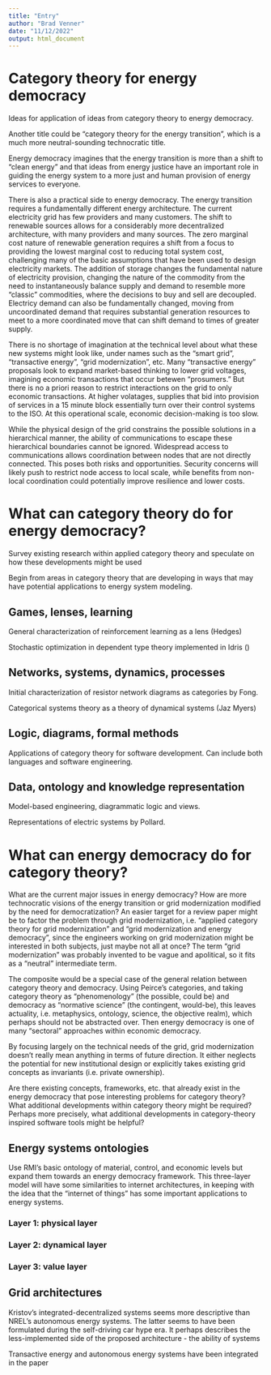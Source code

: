 ```yaml
---
title: "Entry"
author: "Brad Venner"
date: "11/12/2022"
output: html_document
---
```


# Category theory for energy democracy

Ideas for application of ideas from category theory to energy democracy.

Another title could be "category theory for the energy transition", which is a much more neutral-sounding technocratic title. 

Energy democracy imagines that the energy transition is more than a shift to "clean energy" and that ideas from energy justice have an important role in guiding the energy system to a more just and human provision of energy services to everyone. 

There is also a practical side to energy democracy. The energy transition requires a fundamentally different energy architecture. The current electricity grid has few providers and many customers. The shift to renewable sources allows for a considerably more decentralized architecture, with many providers and many sources. The zero marginal cost nature of renewable generation requires a shift from a focus to providing the lowest marginal cost to reducing total system cost, challenging many of the basic assumptions that have been used to design electricity markets. The addition of storage changes the fundamental nature of electricity provision, changing the nature of the commodity from the need to instantaneously balance supply and demand to resemble more "classic" commodities, where the decisions to buy and sell are decoupled. Electricy demand can also be fundamentally changed, moving from uncoordinated demand that requires substantial generation resources to meet to a more coordinated move that can shift demand to times of greater supply.

There is no shortage of imagination at the technical level about what these new systems might look like, under names such as the "smart grid", "transactive energy", "grid modernization", etc. Many "transactive energy" proposals look to expand market-based thinking to lower grid voltages, imagining economic transactions that occur betewen "prosumers." But there is no a priori reason to restrict interactions on the grid to only economic transactions. At higher volatages, supplies that bid into provision of services in a 15 minute block essentially turn over their control systems to the ISO. At this operational scale, economic decision-making is too slow.  

While the physical design of the grid constrains the possible solutions in a hierarchical manner, the ability of communications to escape these hierarchical boundaries cannot be ignored. Widespread access to communications allows coordination between nodes that are not directly connected. This poses both risks and opportunities. Security concerns will likely push to restrict node access to local scale, while benefits from non-local coordination could potentially improve resilience and lower costs.

# What can category theory do for energy democracy?

Survey existing research within applied category theory and speculate on how these developments might be used  

Begin from areas in category theory that are developing in ways that may have potential applications to energy system modeling.

## Games, lenses, learning

General characterization of reinforcement learning as a lens (Hedges)

Stochastic optimization in dependent type theory implemented in Idris ()

## Networks, systems, dynamics, processes

Initial characterization of resistor network diagrams as categories by Fong.

Categorical systems theory as a theory of dynamical systems (Jaz Myers)

## Logic, diagrams, formal methods

Applications of category theory for software development. Can include both languages and software engineering.

## Data, ontology and knowledge representation

Model-based engineering, diagrammatic logic and views.

Representations of electric systems by Pollard.

# What can energy democracy do for category theory?

What are the current major issues in energy democracy? How are more technocratic visions of the energy transition or grid modernization modified by the need for democratization? An easier target for a review paper might be to factor the problem through grid modernization, i.e. "applied category theory for grid modernization" and "grid modernization and energy democracy", since the engineers working on grid modernization might be interested in both subjects, just maybe not all at once? The term "grid modernization" was probably invented to be vague and apolitical, so it fits as a "neutral" intermediate term.

The composite would be a special case of the general relation between category theory and democracy. Using Peirce's categories, and taking category theory as "phenomenology" (the possible, could be) and democracy as "normative science" (the contingent, would-be), this leaves actuality, i.e. metaphysics, ontology, science, the objective realm), which perhaps should not be abstracted over. Then energy democracy is one of many "sectoral" approaches within economic democracy. 

By focusing largely on the technical needs of the grid, grid modernization doesn't really mean anything in terms of future direction. It either neglects the potential for new institutional design or explicitly takes existing grid concepts as invariants (i.e. private ownership). 

Are there existing concepts, frameworks, etc. that already exist in the energy democracy that pose interesting problems for category theory? What additional developments within category theory might be required? Perhaps more precisely, what additional developments in category-theory inspired software tools might be helpful?  

## Energy systems ontologies

Use RMI's basic ontology of material, control, and economic levels but expand them towards an energy democracy framework. This three-layer model will have some similarities to internet architectures, in keeping with the idea that the "internet of things" has some important applications to energy systems.

### Layer 1: physical layer

### Layer 2: dynamical layer

### Layer 3: value layer

## Grid architectures

Kristov's integrated-decentralized systems seems more descriptive than NREL's autonomous energy systems. The latter seems to have been formulated during the self-driving car hype era. It perhaps describes the less-implemented side of the proposed architecture - the ability of systems 

Transactive energy and autonomous energy systems have been integrated in the paper 
